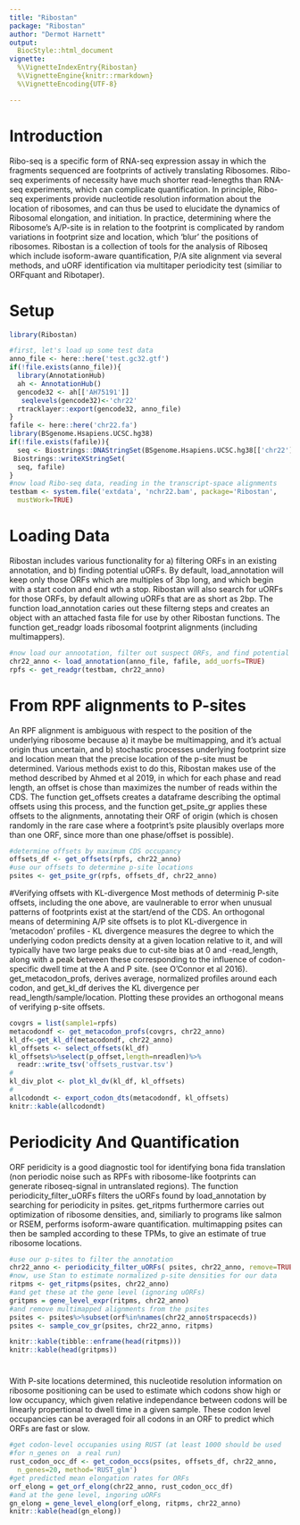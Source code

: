 ```yaml
---
title: "Ribostan"
package: "Ribostan"
author: "Dermot Harnett"
output: 
  BiocStyle::html_document
vignette: 
  %\VignetteIndexEntry{Ribostan}
  %\VignetteEngine{knitr::rmarkdown}
  %\VignetteEncoding{UTF-8}  

---
```

  
# Introduction

Ribo-seq is a specific form of RNA-seq expression assay in which the
fragments sequenced are footprints of actively translating Ribosomes.
Ribo-seq experiments of necessity have much shorter read-lenegths than
RNA-seq experiments, which can complicate quantification. In principle,
Ribo-seq experiments provide nucleotide resolution information about
the location of ribosomes, and can thus be used to elucidate the dynamics
of Ribosomal elongation, and initiation. In practice, determining where
the Ribosome's A/P-site is in relation to the footprint is complicated by
random variations in footprint size and location, which 'blur' the
positions of ribosomes. Ribostan is a collection of tools for the
analysis of Riboseq which include isoform-aware quantification, P/A
site alignment via several methods, and uORF identification via
multitaper periodicity test (similiar to ORFquant and Ribotaper).
  
# Setup
  
```r
library(Ribostan)
```



```r
#first, let's load up some test data
anno_file <- here::here('test.gc32.gtf')
if(!file.exists(anno_file)){
  library(AnnotationHub)
  ah <- AnnotationHub()
  gencode32 <- ah[['AH75191']]
   seqlevels(gencode32)<-'chr22'
  rtracklayer::export(gencode32, anno_file)
}
fafile <- here::here('chr22.fa')
library(BSgenome.Hsapiens.UCSC.hg38)
if(!file.exists(fafile)){
  seq <- Biostrings::DNAStringSet(BSgenome.Hsapiens.UCSC.hg38[['chr22']])
 Biostrings::writeXStringSet(
  seq, fafile)
}
#now load Ribo-seq data, reading in the transcript-space alignments
testbam <- system.file('extdata', 'nchr22.bam', package='Ribostan',
  mustWork=TRUE)

```

# Loading Data
Ribostan includes various functionality for a) filtering ORFs in an existing annotation,
and b) finding potential uORFs. By default, load_annotation will keep only those ORFs
which are multiples of 3bp long, and which begin with a start codon and end wth a stop.
Ribostan will also search for uORFs for those ORFs, by default allowing uORFs that are
as short as 2bp. The function load_annotation caries out these filterng steps and creates
an object with an attached fasta file for use by other Ribostan functions. The function
get_readgr loads ribosomal footprint alignments (including multimappers).

```r

#now load our annootation, filter out suspect ORFs, and find potential uORFs
chr22_anno <- load_annotation(anno_file, fafile, add_uorfs=TRUE)
rpfs <- get_readgr(testbam, chr22_anno)

```

# From RPF alignments to P-sites
An RPF alignment is ambiguous with respect to the position of the underlying ribosome
because a) it maybe be multimapping, and it's actual origin thus uncertain, and b)
stochastic processes underlying footprint size and location mean that the precise
location of the p-site must be determined. Various methods exist to do this, Ribostan
makes use of the method described by Ahmed et al 2019, in which for each phase and read
length, an offset is chose than maximizes the number of reads within the CDS. The function
get_offsets creates a dataframe describing the optimal offsets using this process, and the
function get_psite_gr applies these offsets to the alignments, annotating their
ORF of origin (which is chosen randomly in the rare case where a footprint's psite
 plausibly overlaps more than one ORF, since more than one phase/offset is possible).
```r

#determine offsets by maximum CDS occupancy
offsets_df <- get_offsets(rpfs, chr22_anno)
#use our offsets to determine p-site locations
psites <- get_psite_gr(rpfs, offsets_df, chr22_anno)
```


#Verifying offsets with KL-divergence
Most methods of determinig P-site offsets, including the one above, are vaulnerable
to error when unusual patterns of footprints exist at the start/end of the CDS.
An orthogonal means of determining A/P site offsets is to plot KL-divergence in
'metacodon' profiles - KL divergence measures the degree to which the underlying
codon predicts density at a given location relative to it, and will typically have
two large peaks due to cut-site bias at 0 and -read_length, along with a peak between
these corresponding to the influence of codon-specific dwell time at the A and P site.
(see O'Connor et al 2016). get_metacodon_profs, derives average, normalized  profiles
around each codon, and get_kl_df derives the KL divergence per 
read_length/sample/location. Plotting these provides an orthogonal means of verifying
p-site offsets.

```r

covgrs = list(sample1=rpfs)
metacodondf <- get_metacodon_profs(covgrs, chr22_anno)
kl_df<-get_kl_df(metacodondf, chr22_anno)
kl_offsets <- select_offsets(kl_df)
kl_offsets%>%select(p_offset,length=nreadlen)%>%
  readr::write_tsv('offsets_rustvar.tsv')
#
kl_div_plot <- plot_kl_dv(kl_df, kl_offsets)
#
allcodondt <- export_codon_dts(metacodondf, kl_offsets)
knitr::kable(allcodondt)

```

# Periodicity And Quantification
ORF peridicity is a good diagnostic tool for identifying bona fida translation
(non periodic noise such as RPFs with ribosome-like footprints can generate
riboseq-signal in untranslated regions). The function periodicity_filter_uORFs
filters the uORFs found by load_annotation by searching for periodicity in psites.
get_ritpms furthermore carries out optimization of ribosome densities, and,
similiarly to programs like salmon or RSEM, performs isoform-aware quantification.
multimapping psites can then be sampled according to these TPMs, to give an estimate
of true ribosome locations.
```r
#use our p-sites to filter the annotation 
chr22_anno <- periodicity_filter_uORFs( psites, chr22_anno, remove=TRUE)
#now, use Stan to estimate normalized p-site densities for our data
ritpms <- get_ritpms(psites, chr22_anno)
#and get these at the gene level (ignoring uORFs)
gritpms = gene_level_expr(ritpms, chr22_anno)
#and remove multimapped alignments from the psites
psites <- psites%>%subset(orf%in%names(chr22_anno$trspacecds))
psites <- sample_cov_gr(psites, chr22_anno, ritpms)

knitr::kable(tibble::enframe(head(ritpms)))
knitr::kable(head(gritpms))
```


# 
With P-site locations determined, this nucleotide resolution information on ribosome
positioning can be used to estimate which codons show high or low occupancy, which
given relative independance between codons will be linearly propertional to dwell time
in a given sample. These codon level occupancies can be averaged foir all codons in an
ORF to predict which ORFs are fast or slow.

```r
#get codon-level occupanies using RUST (at least 1000 should be used 
#for n_genes on  a real run)
rust_codon_occ_df <- get_codon_occs(psites, offsets_df, chr22_anno,
  n_genes=20, method='RUST_glm')
#get predicted mean elongation rates for ORFs
orf_elong = get_orf_elong(chr22_anno, rust_codon_occ_df)
#and at the gene level, ingoring uORFs
gn_elong = gene_level_elong(orf_elong, ritpms, chr22_anno)
knitr::kable(head(gn_elong))

```
